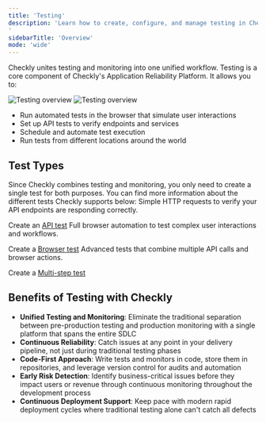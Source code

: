 ```yaml
---
title: 'Testing'
description: 'Learn how to create, configure, and manage testing in Checkly.
'
sidebarTitle: 'Overview'
mode: 'wide'
---
```


Checkly unites testing and monitoring into one unified workflow. Testing is a core component of Checkly's Application Reliability Platform. It allows you to:

<Frame>
<img 
  className="block dark:hidden" 
  src="/images/next/test-overview-light.png" 
  alt="Testing overview" 
/>
<img 
  className="hidden dark:block" 
  src="/images/next/test-overview-dark.png" 
  alt="Testing overview" 
/>
</Frame>

- Run automated tests in the browser that simulate user interactions
- Set up API tests to verify endpoints and services
- Schedule and automate test execution
- Run tests from different locations around the world

## Test Types
Since Checkly combines testing and monitoring, you only need to create a single test for both purposes. You can find more information about the different tests Checkly supports below:
<AccordionGroup>
<Accordion title="API Tests">
Simple HTTP requests to verify your API endpoints are responding correctly.

Create an [API test](/docs/detect/synthetic-monitoring/api-checks/overview) 
</Accordion>
<Accordion title="Browser Tests">
Full browser automation to test complex user interactions and workflows.

Create a [Browser test](/docs/detect/synthetic-monitoring/browser-checks/overview)
</Accordion>
<Accordion title="Multi-step Tests">
Advanced tests that combine multiple API calls and browser actions.

Create a [Multi-step test](/docs/detect/synthetic-monitoring/multistep-checks/overview)
</Accordion>
</AccordionGroup>

## Benefits of Testing with Checkly

- **Unified Testing and Monitoring**: Eliminate the traditional separation between pre-production testing and production monitoring with a single platform that spans the entire SDLC
- **Continuous Reliability**: Catch issues at any point in your delivery pipeline, not just during traditional testing phases
- **Code-First Approach**: Write tests and monitors in code, store them in repositories, and leverage version control for audits and automation
- **Early Risk Detection**: Identify business-critical issues before they impact users or revenue through continuous monitoring throughout the development process
- **Continuous Deployment Support**: Keep pace with modern rapid deployment cycles where traditional testing alone can't catch all defects

